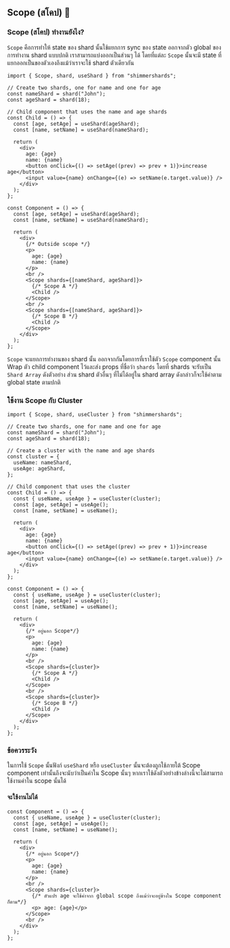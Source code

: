 ## Scope (สโคป) 🔭

### Scope (สโคป) ทำงานยังไง?

`Scope` คือการทำให้ state ของ shard นั้นใช้แยกการ sync ของ state ออกจากตัว global ของการทำงาน shard แบบปกติ
เราสามารถแบ่งออกเป็นส่วนๆ ได้ โดยที่แต่ละ `Scope` นั้นจะมี state ที่แยกออกเป็นของตัวเองถึงแม้ว่าเราจะใช้ shard ตัวเดียวกัน

```tsx
import { Scope, shard, useShard } from "shimmershards";

// Create two shards, one for name and one for age
const nameShard = shard("John");
const ageShard = shard(18);

// Child component that uses the name and age shards
const Child = () => {
  const [age, setAge] = useShard(ageShard);
  const [name, setName] = useShard(nameShard);

  return (
    <div>
      age: {age}
      name: {name}
      <button onClick={() => setAge((prev) => prev + 1)}>increase age</button>
      <input value={name} onChange={(e) => setName(e.target.value)} />
    </div>
  );
};

const Component = () => {
  const [age, setAge] = useShard(ageShard);
  const [name, setName] = useShard(nameShard);

  return (
    <div>
      {/* Outside scope */}
      <p>
        age: {age}
        name: {name}
      </p>
      <br />
      <Scope shards={[nameShard, ageShard]}>
        {/* Scope A */}
        <Child />
      </Scope>
      <br />
      <Scope shards={[nameShard, ageShard]}>
        {/* Scope B */}
        <Child />
      </Scope>
    </div>
  );
};
```

`Scope` จะแยกการทำงานของ shard นั้น ออกจากกันโดยการที่เราใช้ตัว `Scope` component นั้น Wrap ตัว child component ไว้และส่ง props ที่ชื่อว่า `shards`
โดยที่ shards จะรับเป็น `Shard Array` ดังตัวอย่าง ส่วน shard ตัวอื่นๆ ที่ไม่ได้อยู่ใน shard array ดังกล่าวก็จะใช้ค่าตาม global state ตามปกติ

### ใช้งาน Scope กับ Cluster

```tsx
import { Scope, shard, useCluster } from "shimmershards";

// Create two shards, one for name and one for age
const nameShard = shard("John");
const ageShard = shard(18);

// Create a cluster with the name and age shards
const cluster = {
  useName: nameShard,
  useAge: ageShard,
};

// Child component that uses the cluster
const Child = () => {
  const { useName, useAge } = useCluster(cluster);
  const [age, setAge] = useAge();
  const [name, setName] = useName();

  return (
    <div>
      age: {age}
      name: {name}
      <button onClick={() => setAge((prev) => prev + 1)}>increase age</button>
      <input value={name} onChange={(e) => setName(e.target.value)} />
    </div>
  );
};

const Component = () => {
  const { useName, useAge } = useCluster(cluster);
  const [age, setAge] = useAge();
  const [name, setName] = useName();

  return (
    <div>
      {/* อยู่นอก Scope*/}
      <p>
        age: {age}
        name: {name}
      </p>
      <br />
      <Scope shards={cluster}>
        {/* Scope A */}
        <Child />
      </Scope>
      <br />
      <Scope shards={cluster}>
        {/* Scope B */}
        <Child />
      </Scope>
    </div>
  );
};
```

### ข้อควรระวัง

ในการใช้ `Scope` นั้นฟังก์ `useShard` หรือ `useCluster` นั้นจะต้องถูกใช้ภายใต้ Scope component เท่านั้นถึงจะนับว่าเป็นค่าใน Scope นั้นๆ
หากเราใช้ดังตัวอย่างข้างล่างนี้จะไม่สามารถใช้งานค่าใน scope นั้นได้

#### จะใช้งานไม่ได้

```tsx
const Component = () => {
  const { useName, useAge } = useCluster(cluster);
  const [age, setAge] = useAge();
  const [name, setName] = useName();

  return (
    <div>
      {/* อยู่นอก Scope*/}
      <p>
        age: {age}
        name: {name}
      </p>
      <br />
      <Scope shards={cluster}>
        {/* ตัวแปร age จะใช้ค่าจาก global scope ถึงแม้ว่าจะอยู่ข้างใน Scope component ก็ตาม*/}
        <p> age: {age}</p>
      </Scope>
      <br />
    </div>
  );
};
```
